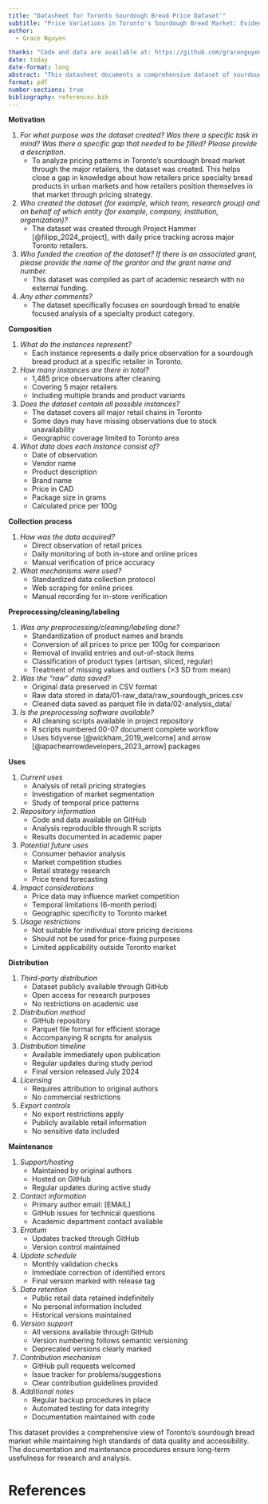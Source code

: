 ---
title: "Datasheet for Toronto Sourdough Bread Price Dataset'"
subtitle: "Price Variations in Toronto's Sourdough Bread Market: Evidence from Major Retailers"
author: 
  - Grace Nguyen

thanks: "Code and data are available at: https://github.com/gracenguyen133/Sourdough-Bread-Pricing.git"
date: today
date-format: long
abstract: "This datasheet documents a comprehensive dataset of sourdough bread prices from major retailers in Toronto. The dataset spans February to July 2024, covering five major retail chains. It enables analysis of pricing patterns, market segmentation, and retail strategy in specialty food markets."
format: pdf
number-sections: true
bibliography: references.bib
---


**Motivation**

1. *For what purpose was the dataset created? Was there a specific task in mind? Was there a specific gap that needed to be filled? Please provide a description.*
    - To analyze pricing patterns in Toronto's sourdough bread market through the major retailers, the dataset was created. This helps close a gap in knowledge about how retailers price specialty bread products in urban markets and how retailers position themselves in that market through pricing strategy.
2. *Who created the dataset (for example, which team, research group) and on behalf of which entity (for example, company, institution, organization)?*
    - The dataset was created through Project Hammer [@filipp_2024_project], with daily price tracking across major Toronto retailers.
3. *Who funded the creation of the dataset? If there is an associated grant, please provide the name of the grantor and the grant name and number.*
    - This dataset was compiled as part of academic research with no external funding.
4. *Any other comments?*
    - The dataset specifically focuses on sourdough bread to enable focused analysis of a specialty product category.

**Composition**

1. *What do the instances represent?*
	- Each instance represents a daily price observation for a sourdough bread product at a specific retailer in Toronto.
2. *How many instances are there in total?*
	- 1,485 price observations after cleaning
	- Covering 5 major retailers
	- Including multiple brands and product variants
3. *Does the dataset contain all possible instances?*
	- The dataset covers all major retail chains in Toronto
	- Some days may have missing observations due to stock unavailability
	- Geographic coverage limited to Toronto area
4. *What data does each instance consist of?*
	- Date of observation
	- Vendor name
	- Product description
	- Brand name
	- Price in CAD
	- Package size in grams
	- Calculated price per 100g

**Collection process**

1. *How was the data acquired?*
	- Direct observation of retail prices
	- Daily monitoring of both in-store and online prices
	- Manual verification of price accuracy
2. *What mechanisms were used?*
	- Standardized data collection protocol
	- Web scraping for online prices
	- Manual recording for in-store verification

**Preprocessing/cleaning/labeling**

1. *Was any preprocessing/cleaning/labeling done?*
	- Standardization of product names and brands
	- Conversion of all prices to price per 100g for comparison
	- Removal of invalid entries and out-of-stock items
	- Classification of product types (artisan, sliced, regular)
	- Treatment of missing values and outliers (>3 SD from mean)
2. *Was the "raw" data saved?*
	- Original data preserved in CSV format
	- Raw data stored in data/01-raw_data/raw_sourdough_prices.csv
	- Cleaned data saved as parquet file in data/02-analysis_data/
3. *Is the preprocessing software available?*
	- All cleaning scripts available in project repository
	- R scripts numbered 00-07 document complete workflow
	- Uses tidyverse [@wickham_2019_welcome] and arrow [@apachearrowdevelopers_2023_arrow] packages

**Uses**

1. *Current uses*
	- Analysis of retail pricing strategies
	- Investigation of market segmentation
	- Study of temporal price patterns
2. *Repository information*
	- Code and data available on GitHub
	- Analysis reproducible through R scripts
	- Results documented in academic paper
3. *Potential future uses*
	- Consumer behavior analysis
	- Market competition studies
	- Retail strategy research
	- Price trend forecasting
4. *Impact considerations*
	- Price data may influence market competition
	- Temporal limitations (6-month period)
	- Geographic specificity to Toronto market
5. *Usage restrictions*
	- Not suitable for individual store pricing decisions
	- Should not be used for price-fixing purposes
	- Limited applicability outside Toronto market


**Distribution**

1. *Third-party distribution*
	- Dataset publicly available through GitHub
	- Open access for research purposes
	- No restrictions on academic use
2. *Distribution method*
	- GitHub repository
	- Parquet file format for efficient storage
	- Accompanying R scripts for analysis
3. *Distribution timeline*
	- Available immediately upon publication
	- Regular updates during study period
	- Final version released July 2024
4. *Licensing*
	- Requires attribution to original authors
	- No commercial restrictions
5. *Export controls*
	- No export restrictions apply
	- Publicly available retail information
	- No sensitive data included

**Maintenance**

1. *Support/hosting*
	- Maintained by original authors
	- Hosted on GitHub
	- Regular updates during active study
2. *Contact information*
	- Primary author email: [EMAIL]
	- GitHub issues for technical questions
	- Academic department contact available
3. *Erratum*
	- Updates tracked through GitHub
	- Version control maintained
4. *Update schedule*
	- Monthly validation checks
	- Immediate correction of identified errors
	- Final version marked with release tag
5. *Data retention*
	- Public retail data retained indefinitely
	- No personal information included
	- Historical versions maintained
6. *Version support*
	- All versions available through GitHub
	- Version numbering follows semantic versioning
	- Deprecated versions clearly marked
7. *Contribution mechanism*
	- GitHub pull requests welcomed
	- Issue tracker for problems/suggestions
	- Clear contribution guidelines provided
8. *Additional notes*
	- Regular backup procedures in place
	- Automated testing for data integrity
	- Documentation maintained with code

This dataset provides a comprehensive view of Toronto's sourdough bread market while maintaining high standards of data quality and accessibility. The documentation and maintenance procedures ensure long-term usefulness for research and analysis.


\newpage

# References
